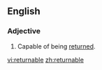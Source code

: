 ==English==

===Adjective===
{{en-adj|-}}

#Capable of being [[return]]ed.

[[vi:returnable]]
[[zh:returnable]]